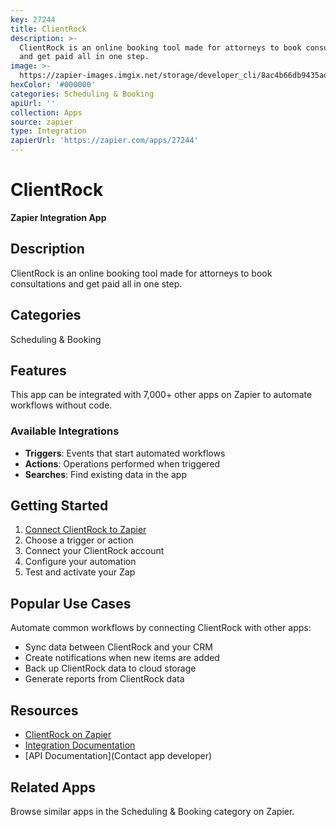 ```yaml
---
key: 27244
title: ClientRock
description: >-
  ClientRock is an online booking tool made for attorneys to book consultations
  and get paid all in one step.
image: >-
  https://zapier-images.imgix.net/storage/developer_cli/8ac4b66db9435adc8dfcfbc06e9f0b59_2.png?auto=format%2Ccompress&ixlib=python-3.0.0&q=50
hexColor: '#000000'
categories: Scheduling & Booking
apiUrl: ''
collection: Apps
source: zapier
type: Integration
zapierUrl: 'https://zapier.com/apps/27244'
---
```

# ClientRock

**Zapier Integration App**

## Description

ClientRock is an online booking tool made for attorneys to book consultations and get paid all in one step.

## Categories

Scheduling & Booking

## Features

This app can be integrated with 7,000+ other apps on Zapier to automate workflows without code.

### Available Integrations

- **Triggers**: Events that start automated workflows
- **Actions**: Operations performed when triggered
- **Searches**: Find existing data in the app

## Getting Started

1. [Connect ClientRock to Zapier](https://zapier.com/apps/27244)
2. Choose a trigger or action
3. Connect your ClientRock account
4. Configure your automation
5. Test and activate your Zap

## Popular Use Cases

Automate common workflows by connecting ClientRock with other apps:

- Sync data between ClientRock and your CRM
- Create notifications when new items are added
- Back up ClientRock data to cloud storage
- Generate reports from ClientRock data

## Resources

- [ClientRock on Zapier](https://zapier.com/apps/27244)
- [Integration Documentation](https://zapier.com/apps/27244/integrations)
- [API Documentation](Contact app developer)

## Related Apps

Browse similar apps in the Scheduling & Booking category on Zapier.
